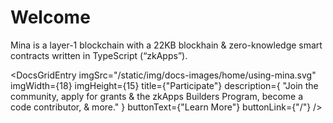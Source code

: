 
# Welcome

Mina is a layer-1 blockchain with a 22KB blockhain & zero-knowledge smart contracts written in TypeScript (“zkApps”).

<DocsGridLayout>
  <DocsGridEntry
    imgSrc="/static/img/docs-images/home/using-mina.svg"
    imgWidth={18}
    imgHeight={15}
    title={"Build your first zkApp"}
    description={
      'Learn how zero-knowledge smart contracts ("zkApps") work and how to write your own using TypeScript.'
    }
    buttonText={"zkApp Developers"}
    buttonLink={"/en/zkapps"}
    isRow={true}
  />
  <DocsGridEntry
    imgSrc="/static/img/docs-images/home/about-mina.svg"
    imgWidth={18}
    imgHeight={15}
    title={"About Mina"}
    description={
      "Learn about Mina, zero-knowledge proofs, use cases, & read the Mina whitepaper."
    }
    buttonText={"About Mina"}
    buttonLink={"/"}
  />
  <DocsGridEntry
    imgSrc="/static/img/docs-images/home/using-mina.svg"
    imgWidth={18}
    imgHeight={15}
    title={"Using Mina"}
    description={"Where to get MINA, download a wallet, & more."}
    buttonText={"Using Mina"}
    buttonLink={"/"}
  />
  <DocsGridEntry
    imgSrc="/static/img/docs-images/home/node-operators.svg"
    imgWidth={18}
    imgHeight={15}
    title={"Run a Node"}
    description={
      "Learn how to run a Mina node as a block producer or snarker worker to participate in consensus."
    }
    buttonText={"Node Operators"}
    buttonLink={"/"}
    />

  <DocsGridEntry
    imgSrc="/static/img/docs-images/home/using-mina.svg"
    imgWidth={18}
    imgHeight={15}
    title={"Participate"}
    description={
      "Join the community, apply for grants & the zkApps Builders Program, become a code contributor, & more."
    }
    buttonText={"Learn More"}
    buttonLink={"/"}
  />
</DocsGridLayout>
